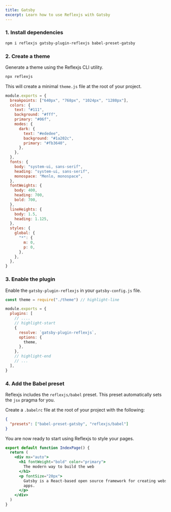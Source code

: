```yaml
---
title: Gatsby
excerpt: Learn how to use Reflexjs with Gatsby
---
```


### 1. Install dependencies

```sh
npm i reflexjs gatsby-plugin-reflexjs babel-preset-gatsby
```

### 2. Create a theme

Generate a theme using the Reflexjs CLI utility.

```sh
npx reflexjs
```

This will create a minimal `theme.js` file at the root of your project.

```js title=theme.js
module.exports = {
  breakpoints: ["640px", "768px", "1024px", "1280px"],
  colors: {
    text: "#111",
    background: "#fff",
    primary: "#06f",
    modes: {
      dark: {
        text: "#ededee",
        background: "#1a202c",
        primary: "#fb3640",
      },
    },
  },
  fonts: {
    body: "system-ui, sans-serif",
    heading: "system-ui, sans-serif",
    monospace: "Menlo, monospace",
  },
  fontWeights: {
    body: 400,
    heading: 700,
    bold: 700,
  },
  lineHeights: {
    body: 1.5,
    heading: 1.125,
  },
  styles: {
    global: {
      "*": {
        m: 0,
        p: 0,
      },
    },
  },
}
```

### 3. Enable the plugin

Enable the `gatsby-plugin-reflexjs` in your `gatsby-config.js` file.

```js title=gatsby-config.js
const theme = require("./theme") // highlight-line

module.exports = {
  plugins: [
    // ....
    // highlight-start
    {
      resolve: `gatsby-plugin-reflexjs`,
      options: {
        theme,
      },
    },
    // highlight-end
    // ...
  ],
}
```

### 4. Add the Babel preset

Reflexjs includes the `reflexjs/babel` preset. This preset automatically sets the `jsx` pragma for you.

Create a `.babelrc` file at the root of your project with the following:

```json
{
  "presets": ["babel-preset-gatsby", "reflexjs/babel"]
}
```

You are now ready to start using Reflexjs to style your pages.

```jsx title=src/pages/index.js
export default function IndexPage() {
  return (
    <div mx="auto">
      <h1 fontWeight="bold" color="primary">
        The modern way to build the web
      </h1>
      <p fontSize="20px">
        Gatsby is a React-based open source framework for creating websites and
        apps.
      </p>
    </div>
  )
}
```
